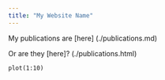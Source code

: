 ```yaml
---
title: "My Website Name"
---
```


My publications are [here] (./publications.md)

Or are they [here]? (./publications.html)

```
plot(1:10)
```
